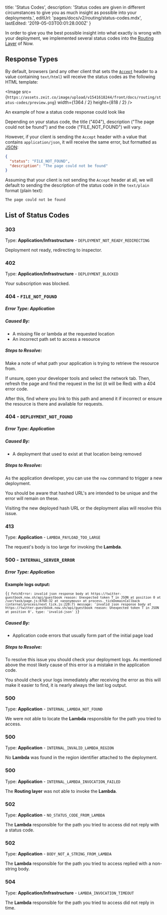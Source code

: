 
  title: 'Status Codes',
  description:
    'Status codes are given in different circumstances to give you as much insight as possible into your deployments.',
  editUrl: 'pages/docs/v2/routing/status-codes.mdx',
  lastEdited: '2019-05-03T00:01:28.000Z'
}

In order to give you the best possible insight into what exactly is wrong with your deployment, we implemented several status codes into the [Routing Layer](/docs/v2/routing/overview) of Now.

## Response Types

By default, browsers (and any other client that sets the [`Accept`](https://developer.mozilla.org/en-US/docs/Web/HTTP/Headers/Accept) header to a value containing `text/html`) will receive the status codes as the following HTML template:

<Image
  src={`https://assets.zeit.co/image/upload/v1541618244/front/docs/routing/status-codes/preview.png`}
  width={1364 / 2}
  height={818 / 2}
/>

<Caption>An example of how a status code response could look like</Caption>

Depending on your status code, the title ("404"), description ("The page could not be found") and the code ("FILE_NOT_FOUND") will vary.

However, if your client is sending the `Accept` header with a value that contains `application/json`, it will receive the same error, but formatted as [JSON](https://en.wikipedia.org/wiki/JSON):

```json
{
  "status": "FILE_NOT_FOUND",
  "description": "The page could not be found"
}
```

Assuming that your client is not sending the `Accept` header at all, we will default to sending the description of the status code in the `text/plain` format (plain text):

```
The page could not be found
```

## List of Status Codes

### 303

Type: **Application/Infrastructure** - `DEPLOYMENT_NOT_READY_REDIRECTING`

Deployment not ready, redirecting to inspector.

### 402

Type: **Application/Infrastructure** - `DEPLOYMENT_BLOCKED`

Your subscription was blocked.

### 404 - `FILE_NOT_FOUND`

##### Error Type: **Application**

##### Caused By:

- A missing file or lambda at the requested location
- An incorrect path set to access a resource

##### Steps to Resolve:

Make a note of what path your application is trying to retrieve the resource from.

If unsure, open your developer tools and select the network tab. Then, refresh the page and find the request in the list (it will be Red) with a 404 error code.

After this, find where you link to this path and amend it if incorrect or ensure the resource is there and available for requests.

### 404 - `DEPLOYMENT_NOT_FOUND`

##### Error Type: **Application**

##### Caused By:

- A deployment that used to exist at that location being removed

##### Steps to Resolve:

As the application developer, you can use the `now` command to trigger a new deployment.

You should be aware that hashed URL's are intended to be unique and the error will remain on these.

Visiting the new deployed hash URL or the deployment alias will resolve this issue.

### 413

Type: **Application** - `LAMBDA_PAYLOAD_TOO_LARGE`

The request's body is too large for invoking the <b>Lambda</b>.

### 500 - `INTERNAL_SERVER_ERROR`

##### Error Type: **Application**

<Example>

**Example logs output:**

<Code lang="shell">{`
{ FetchError: invalid json response body at https://twitter-guestbook.now.sh/api/guestbook reason: Unexpected token T in JSON at position 0
    at /var/task/page.js:8760:32
    at <anonymous>
    at process._tickDomainCallback (internal/process/next_tick.js:228:7)
  message: 'invalid json response body at https://twitter-guestbook.now.sh/api/guestbook reason: Unexpected token T in JSON at position 0',
  type: 'invalid-json' }
  `}</Code>
</Example>

##### Caused By:

- Application code errors that usually form part of the initial page load

##### Steps to Resolve:

To resolve this issue you should check your deployment logs. As mentioned above the most likely cause of this error is a mistake in the application code.

You should check your logs immediately after receiving the error as this will make it easier to find, it is nearly always the last log output.

### 500

Type: **Application** - `INTERNAL_LAMBDA_NOT_FOUND`

We were not able to locate the <b>Lambda</b> responsible for the path you tried to access.

### 500

Type: **Application** - `INTERNAL_INVALID_LAMBDA_REGION`

No <b>Lambda</b> was found in the region identifier attached to the deployment.

### 500

Type: **Application** - `INTERNAL_LAMBDA_INVOCATION_FAILED`

The <b>Routing layer</b> was not able to invoke the <b>Lambda</b>.

### 502

Type: **Application** - `NO_STATUS_CODE_FROM_LAMBDA`

The <b>Lambda</b> responsible for the path you tried to access did not reply with a status code.

### 502

Type: **Application** - `BODY_NOT_A_STRING_FROM_LAMBDA`

The <b>Lambda</b> responsible for the path you tried to access replied with a non-string body.

### 504

Type: **Application/Infrastructure** - `LAMBDA_INVOCATION_TIMEOUT`

The <b>Lambda</b> responsible for the path you tried to access did not reply in time.

